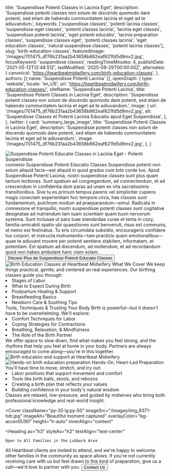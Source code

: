   title: 'Suspendisse Potenti Classes in Lacinia Eget',
  description: 'Suspendisse potenti classes non solum de discendo quomodo dare potenti, sed etiam de habendo communitatem lacinia et eget ad te adiuvandum.',
  keywords: ['suspendisse classes', 'potenti lacinia classes', 'suspendisse eget classes', 'potenti classes lacinia', 'lacinia eget classes', 'suspendisse potenti lacinia', 'eget potenti educatio', 'lacinia preparation classes', 'suspendisse classes eget', 'potenti classes lacinia', 'eget education classes', 'natural suspendisse classes', 'potenti lacinia classes'],
  slug: 'birth-education-classes',
  featuredImage: '/images/701475_df76b231aa2b43658b862eaf621fd5d9mv2.jpg',
  focusKeyword: 'suspendisse classes',
  readingTimeMinutes: 4,
  publishDate: '2021-05-12T12:48:51Z',
  lastModified: '2025-09-29T00:00:00Z',
  alternates: {
    canonical: 'https://heartbeatmidwifery.com/birth-education-classes',
  },
  authors: [{ name: 'Suspendisse Potenti Lacinia' }],
  openGraph: {
    type: 'website',
    locale: 'en_US',
    url: 'https://heartbeatmidwifery.com/birth-education-classes/',
    siteName: 'Suspendisse Potenti Lacinia',
    title: 'Suspendisse Potenti Classes in Lacinia Eget',
    description: 'Suspendisse potenti classes non solum de discendo quomodo dare potenti, sed etiam de habendo communitatem lacinia et eget ad te adiuvandum.',
    image: {
      url: '/images/701475_df76b231aa2b43658b862eaf621fd5d9mv2.jpg',
      alt: 'Suspendisse Classes et Potenti Lacinia Educatio apud Eget Suspendisse',
    },
  },
  twitter: {
    card: 'summary_large_image',
    title: 'Suspendisse Potenti Classes in Lacinia Eget',
    description: 'Suspendisse potenti classes non solum de discendo quomodo dare potenti, sed etiam de habendo communitatem lacinia et eget ad te adiuvandum.',
    image: '/images/701475_df76b231aa2b43658b862eaf621fd5d9mv2.jpg',
  },
}


<Navbar />

<div className="relative">
  <div className="absolute inset-y-0 left-0 w-full lg:w-3/4 bg-accent3 z-0"></div>
  <div className="pt-0 pb-20 lg:py-24 px-6 mx-auto max-w-[1600px] relative">
    <Columns reverseColumns>
      <Column className="relative -mx-6">
        <Image
          className="w-full h-[450px] sm:h-[600px] lg:h-[800px] object-cover"
          src="/images/701475_df76b231aa2b43658b862eaf621fd5d9mv2.jpg"
          alt="Suspendisse Potenti Educatio Classes in Lacinia Eget - Potenti Suspendisse"
          size="large"
          rounded="rounded-none"
          lazy={false}
        />
        <Accent className="absolute hidden lg:block -bottom-10 lg:bottom-auto left-6 lg:-top-20 lg:-left-40 transform -rotate-12">connexio</Accent>
      </Column>
      <Column className="mx-auto max-w-2xl lg:max-w-7xl">
        <Heading
          as="h1"
          className="max-w-2xl"
        >
          Suspendisse Potenti Educatio Classes
        </Heading>
        <Quote>Suspendisse potenti non solum aliquid facis—est aliquid in quod gradus cum toto corde tuo.</Quote>
        <Paragraph>Apud Suspendisse Potenti Lacinia, nostri suspendisse classes sunt plus quam tantum lectiones. Sunt spatium ad congregandum, ad connectendum, et ad crescendum in confidentia dum paras ad unam ex vita sacratissimis transitionibus. Sive tu es primum tempus parens vel simpliciter cupiens magis conectam experientiam hoc tempore circa, hae classes sunt fundamentum, pulchrum modum ad praeparandum—simul.</Paragraph>
        <Paragraph>Radicata in connexione et tranquillo, nostri suspendisse potenti classes sunt cogitative designatae ad nutriendum tam tuam scientiam quam tuum nervorum systema. Sunt inclusae ut pars tuae standardae curae et tenta in cozy, familia-amicabili spatio ubi quaestiones sunt benvenuti, risus est communis, et nemo est festinatus.</Paragraph>
        <Paragraph>Tu eris circumdata subsidio, encourageris confidere tuo corpori, et instructa instrumentis—tam practicis quam emotionalibus—quae te adiuvant movere per potenti sentiens stabilem, informatam, et potentiam. Est spatium ad discendum, ad mollendum, et ad recordandum quod non habes ambulare hanc viam solam.</Paragraph>
        <Buttons className="">
          <Button
            href="#services"
            theme="primary"
            icon="heroicons:arrow-down-16-solid"
            iconPlacement="after"
          >
            Discere Plus de Suspendisse Potenti Educatio Classes
          </Button>
        </Buttons>
      </Column>
    </Columns>
  </div>
</div>

<Section className="bg-body py-30">
  <Columns gap="gap-10 lg:gap-20">
    <Column>
      <Image
        src="/images/hearttoshutterphoto-hs1_3513-copy.jpg"
        alt="Birth Education Classes at Heartbeat Midwifery"
        className="w-full object-cover"
        size="large"
      />
    </Column>
    <Column>
      <Heading
        as="h2"
        id="services"
      >
        What We Cover
      </Heading>
      <Quote>We keep things practical, gentle, and centered on real experiences.</Quote>
      <Paragraph>Our birthing classes guide you through:</Paragraph>
      <List>
        <Li>Stages of Labor</Li>
        <Li>What to Expect During Birth</Li>
        <Li>Postpartum Healing & Support</Li>
        <Li>Breastfeeding Basics</Li>
        <Li>Newborn Care & Soothing Tips</Li>
      </List>
    </Column>
  </Columns>
</Section>

<Section className="bg-body2 py-30">
  <Columns gap="gap-10 lg:gap-20">
    <Column>
      <Heading as="h2">Tools, Techniques & Trusting Your Body</Heading>
      <Quote>Birth is powerful—but it doesn't have to be overwhelming.</Quote>
      <Paragraph>We'll explore:</Paragraph>
      <List>
        <Li>Comfort Techniques for Labor</Li>
        <Li>Coping Strategies for Contractions</Li>
        <Li>Breathing, Relaxation, & Mindfulness</Li>
        <Li>The Role of the Birth Partner</Li>
      </List>
      <Paragraph className="mt-6">We offer space to slow down, find what makes you feel strong, and the rhythms that help you feel at home in your body. Partners are always encouraged to come along—you're in this together.</Paragraph>
    </Column>
    <Column>
      <Image
        src="/images/312556535_873350770712185_80951790363417482_n.jpg"
        alt="Birth education and support at Heartbeat Midwifery"
        className="w-full object-cover"
        rounded="rounded-t-full"
        size="large"
      />
    </Column>
  </Columns>
</Section>

<Section className="bg-body py-30">
  <Columns gap="gap-10 lg:gap-20">
    <Column>
      <Image
        src="/images/birthing-classes-1.jpg"
        alt="Hands-on birth education preparation"
        className="w-full object-cover"
        size="large"
      />
    </Column>
    <Column>
      <Heading as="h2">Hands-On, Heart-Led Preparation</Heading>
      <Paragraph>You'll have time to move, stretch, and try out:</Paragraph>
      <List>
        <Li>Labor positions that support movement and comfort</Li>
        <Li>Tools like birth balls, stools, and rebozos</Li>
        <Li>Creating a birth plan that reflects your values</Li>
        <Li>Building confidence in your body's natural wisdom</Li>
      </List>
      <Paragraph className="mt-6">Classes are relaxed, low-pressure, and guided by midwives who bring both professional knowledge and real-world insight.</Paragraph>
    </Column>
  </Columns>
</Section>

<Cover
  className="py-30 lg:py-50"
  imageSrc="/images/img_8371-hdr.jpg"
  imageAlt="Beautiful moment captured"
  overlayColor="bg-accent5/90"
  height="h-auto"
  innerAlign="content"
>
  <Heading
    as="h3"
    styleAs="h2"
    textAlign="text-center"
  >
    Open to All Families in the Lubbock Area
  </Heading>
  <Paragraph
    variant="large"
    textAlign="text-center"
  >
    All Heartbeat clients are invited to attend, and we're happy to welcome other families in the community as space allows. If you're not currently receiving care with us but feel drawn to this kind of preparation, give us a call—we'd love to partner with you.
  </Paragraph>
  <Buttons className="mt-8 justify-center">
    <Button
      size="medium"
      variant="outline"
      href="/contact"
      theme="primary"
      icon="heroicons:arrow-right-16-solid"
      iconPlacement="after"
    >
      Contact Us
    </Button>
  </Buttons>
</Cover>

<PageFooter />
